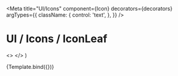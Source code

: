 

<Meta
  title="UI/Icons"
  component={Icon}
  decorators={decorators}
  argTypes={{
    className: {
      control: 'text',
    },
  }}
/>

# UI / Icons / IconLeaf

  <>
    <Icon className={className} />
    <Icon className="icon-medium cursor-pointer hover:bg-selected" />
    <Icon className="icon-white bg-red" />
  </>
)

<Canvas withToolbar>
  <Story name="Leaf">{Template.bind({})}</Story>
</Canvas>

<ArgsTable story="Leaf" />
